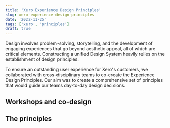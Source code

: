 ```yaml
---
title: 'Xero Experience Design Principles'
slug: xero-experience-design-principles
date: '2022-11-25'
tags: ['xero', 'principles']
draft: true
---
```


Design involves problem-solving, storytelling, and the development of
engaging experiences that go beyond aesthetic appeal, all of which are
critical elements. Constructing a unified Design System heavily relies
on the establishment of design principles.

To ensure an outstanding user experience for Xero's customers, we
collaborated with cross-disciplinary teams to co-create the Experience
Design Principles. Our aim was to create a comprehensive set of
principles that would guide our teams day-to-day design decisions.

## Workshops and co-design

<WorldMap />

<Disciplines />

## The principles

<Principles />
